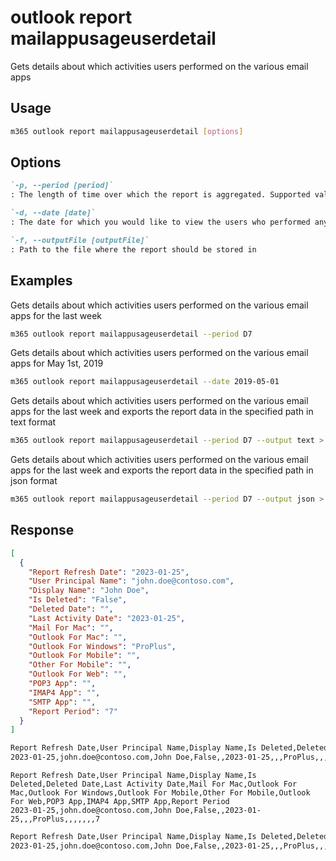 
# outlook report mailappusageuserdetail

Gets details about which activities users performed on the various email apps

## Usage

```sh
m365 outlook report mailappusageuserdetail [options]
```

## Options

```md definition-list
`-p, --period [period]`
: The length of time over which the report is aggregated. Supported values `D7`, `D30`, `D90`, `D180`.

`-d, --date [date]`
: The date for which you would like to view the users who performed any activity. Supported date format is YYYY-MM-DD. Specify the date or period, but not both

`-f, --outputFile [outputFile]`
: Path to the file where the report should be stored in
```

<Global />

## Examples

Gets details about which activities users performed on the various email apps for the last week

```sh
m365 outlook report mailappusageuserdetail --period D7
```

Gets details about which activities users performed on the various email apps for May 1st, 2019

```sh
m365 outlook report mailappusageuserdetail --date 2019-05-01
```

Gets details about which activities users performed on the various email apps for the last week and exports the report data in the specified path in text format

```sh
m365 outlook report mailappusageuserdetail --period D7 --output text > "mailappusageuserdetail.txt"
```

Gets details about which activities users performed on the various email apps for the last week and exports the report data in the specified path in json format

```sh
m365 outlook report mailappusageuserdetail --period D7 --output json > "mailappusageuserdetail.json"
```

## Response

<Tabs>
  <TabItem value="JSON">

  ```json
  [
    {
      "Report Refresh Date": "2023-01-25",
      "User Principal Name": "john.doe@contoso.com",
      "Display Name": "John Doe",
      "Is Deleted": "False",
      "Deleted Date": "",
      "Last Activity Date": "2023-01-25",
      "Mail For Mac": "",
      "Outlook For Mac": "",
      "Outlook For Windows": "ProPlus",
      "Outlook For Mobile": "",
      "Other For Mobile": "",
      "Outlook For Web": "",
      "POP3 App": "",
      "IMAP4 App": "",
      "SMTP App": "",
      "Report Period": "7"
    }
  ]
  ```

  </TabItem>
  <TabItem value="Text">

  ```txt
  Report Refresh Date,User Principal Name,Display Name,Is Deleted,Deleted Date,Last Activity Date,Mail For Mac,Outlook For Mac,Outlook For Windows,Outlook For Mobile,Other For Mobile,Outlook For Web,POP3 App,IMAP4 App,SMTP App,Report Period
  2023-01-25,john.doe@contoso.com,John Doe,False,,2023-01-25,,,ProPlus,,,,,,,7
  ```

  </TabItem>
  <TabItem value="CSV">

  ```csv
  Report Refresh Date,User Principal Name,Display Name,Is Deleted,Deleted Date,Last Activity Date,Mail For Mac,Outlook For Mac,Outlook For Windows,Outlook For Mobile,Other For Mobile,Outlook For Web,POP3 App,IMAP4 App,SMTP App,Report Period
  2023-01-25,john.doe@contoso.com,John Doe,False,,2023-01-25,,,ProPlus,,,,,,,7
  ```

  </TabItem>
  <TabItem value="Markdown">

  ```md
  Report Refresh Date,User Principal Name,Display Name,Is Deleted,Deleted Date,Last Activity Date,Mail For Mac,Outlook For Mac,Outlook For Windows,Outlook For Mobile,Other For Mobile,Outlook For Web,POP3 App,IMAP4 App,SMTP App,Report Period
  2023-01-25,john.doe@contoso.com,John Doe,False,,2023-01-25,,,ProPlus,,,,,,,7
  ```

  </TabItem>
</Tabs>


